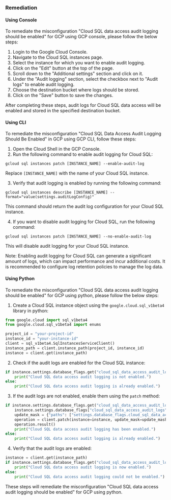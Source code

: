 ### Remediation

#### Using Console

To remediate the misconfiguration "Cloud SQL data access audit logging should be enabled" for GCP using GCP console, please follow the below steps:

1. Login to the Google Cloud Console.
2. Navigate to the Cloud SQL instances page.
3. Select the instance for which you want to enable audit logging.
4. Click on the "Edit" button at the top of the page.
5. Scroll down to the "Additional settings" section and click on it.
6. Under the "Audit logging" section, select the checkbox next to "Audit logs" to enable audit logging.
7. Choose the destination bucket where logs should be stored.
8. Click on the "Save" button to save the changes.

After completing these steps, audit logs for Cloud SQL data access will be enabled and stored in the specified destination bucket.

#### Using CLI

To remediate the misconfiguration "Cloud SQL Data Access Audit Logging Should Be Enabled" in GCP using GCP CLI, follow these steps:

1. Open the Cloud Shell in the GCP Console.
2. Run the following command to enable audit logging for Cloud SQL:

```
gcloud sql instances patch [INSTANCE_NAME] --enable-audit-log
```

Replace `[INSTANCE_NAME]` with the name of your Cloud SQL instance.

3. Verify that audit logging is enabled by running the following command:

```
gcloud sql instances describe [INSTANCE_NAME] --format="value(settings.auditLogConfig)"
```

This command should return the audit log configuration for your Cloud SQL instance.

4. If you want to disable audit logging for Cloud SQL, run the following command:

```
gcloud sql instances patch [INSTANCE_NAME] --no-enable-audit-log
```

This will disable audit logging for your Cloud SQL instance.

Note: Enabling audit logging for Cloud SQL can generate a significant amount of logs, which can impact performance and incur additional costs. It is recommended to configure log retention policies to manage the log data.

#### Using Python

To remediate the misconfiguration "Cloud SQL data access audit logging should be enabled" for GCP using python, please follow the below steps:

1. Create a Cloud SQL instance object using the `google.cloud.sql_v1beta4` library in python:

```python
from google.cloud import sql_v1beta4
from google.cloud.sql_v1beta4 import enums

project_id = "your-project-id"
instance_id = "your-instance-id"
client = sql_v1beta4.SqlInstancesServiceClient()
instance_path = client.instance_path(project_id, instance_id)
instance = client.get(instance_path)
```

2. Check if the audit logs are enabled for the Cloud SQL instance:

```python
if instance.settings.database_flags.get("cloud_sql_data_access_audit_logs") == "OFF":
    print("Cloud SQL data access audit logging is not enabled.")
else:
    print("Cloud SQL data access audit logging is already enabled.")
```

3. If the audit logs are not enabled, enable them using the `patch` method:

```python
if instance.settings.database_flags.get("cloud_sql_data_access_audit_logs") == "OFF":
    instance.settings.database_flags["cloud_sql_data_access_audit_logs"] = "ON"
    update_mask = {"paths": ["settings.database_flags.cloud_sql_data_access_audit_logs"]}
    operation = client.patch(instance=instance, update_mask=update_mask, instance=instance)
    operation.result()
    print("Cloud SQL data access audit logging has been enabled.")
else:
    print("Cloud SQL data access audit logging is already enabled.")
```

4. Verify that the audit logs are enabled:

```python
instance = client.get(instance_path)
if instance.settings.database_flags.get("cloud_sql_data_access_audit_logs") == "ON":
    print("Cloud SQL data access audit logging is now enabled.")
else:
    print("Cloud SQL data access audit logging could not be enabled.")
```

These steps will remediate the misconfiguration "Cloud SQL data access audit logging should be enabled" for GCP using python.

